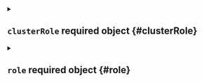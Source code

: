 


<details className="config-field" data-expandable="true">
<summary>

## `clusterRole` <span className="config-field-required" data-required="true">required</span> <span className="config-field-type">object</span> <span className="config-field-default"></span> <span className="config-field-enum"></span> {#clusterRole}



</summary>




<details className="config-field" data-expandable="false" open>
<summary>

### `create` <span className="config-field-required" data-required="false">required</span> <span className="config-field-type">boolean</span> <span className="config-field-default">true</span> <span className="config-field-enum"></span> {#clusterRole-create}



</summary>



</details>



<details className="config-field" data-expandable="false" open>
<summary>

### `extraRules` <span className="config-field-required" data-required="true">required</span> <span className="config-field-type">object</span> <span className="config-field-default"></span> <span className="config-field-enum"></span> {#clusterRole-extraRules}



</summary>



</details>


</details>



<details className="config-field" data-expandable="true">
<summary>

## `role` <span className="config-field-required" data-required="true">required</span> <span className="config-field-type">object</span> <span className="config-field-default"></span> <span className="config-field-enum"></span> {#role}



</summary>




<details className="config-field" data-expandable="false" open>
<summary>

### `create` <span className="config-field-required" data-required="false">required</span> <span className="config-field-type">boolean</span> <span className="config-field-default">true</span> <span className="config-field-enum"></span> {#role-create}



</summary>



</details>



<details className="config-field" data-expandable="false" open>
<summary>

### `extraRules` <span className="config-field-required" data-required="true">required</span> <span className="config-field-type">object</span> <span className="config-field-default"></span> <span className="config-field-enum"></span> {#role-extraRules}



</summary>



</details>



<details className="config-field" data-expandable="false" open>
<summary>

### `excludedApiResources` <span className="config-field-required" data-required="true">required</span> <span className="config-field-type">string[]</span> <span className="config-field-default"></span> <span className="config-field-enum"></span> {#role-excludedApiResources}



</summary>



</details>


</details>
